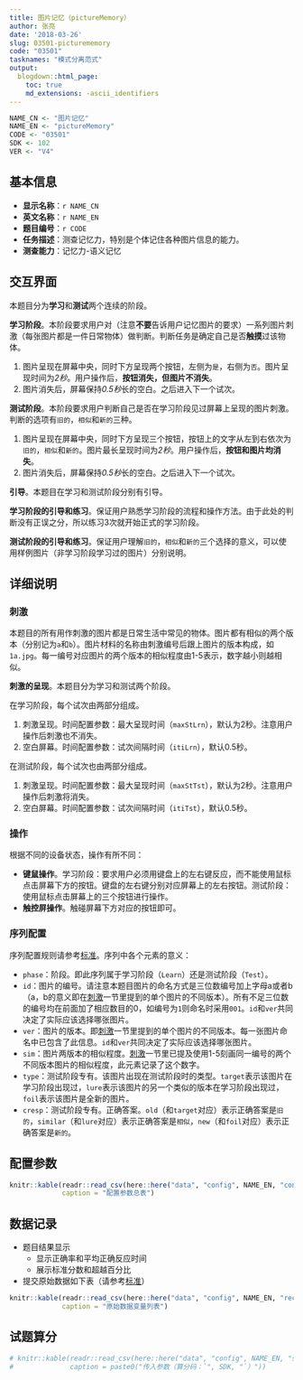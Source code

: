 ```yaml
---
title: 图片记忆（pictureMemory）
author: 张亮
date: '2018-03-26'
slug: 03501-picturememory
code: "03501"
tasknames: "模式分离范式"
output:
  blogdown::html_page:
    toc: true
    md_extensions: -ascii_identifiers
---
```


```r
NAME_CN <- "图片记忆"
NAME_EN <- "pictureMemory"
CODE <- "03501"
SDK <- 102
VER <- "V4"
```

## 基本信息

* **显示名称**：`r NAME_CN`
* **英文名称**：`r NAME_EN`
* **题目编号**：`r CODE`
* **任务描述**：测查记忆力，特别是个体记住各种图片信息的能力。
* **测查能力**：记忆力-语义记忆

## 交互界面

<!--本题目的交互方式需要修改-->

本题目分为**学习**和**测试**两个连续的阶段。

**学习阶段**。本阶段要求用户对（注意**不要**告诉用户记忆图片的要求）一系列图片刺激（每张图片都是一件日常物体）做判断。判断任务是确定自己是否**触摸**过该物体。

1. 图片呈现在屏幕中央，同时下方呈现两个按钮，左侧为`是`，右侧为`否`。图片呈现时间为*2秒*。用户操作后，**按钮消失，但图片不消失**。
1. 图片消失后，屏幕保持*0.5秒*长的空白。之后进入下一个试次。

**测试阶段**。本阶段要求用户判断自己是否在学习阶段见过屏幕上呈现的图片刺激。判断的选项有`旧的`，`相似`和`新的`三种。

1. 图片呈现在屏幕中央，同时下方呈现三个按钮，按钮上的文字从左到右依次为`旧的`，`相似`和`新的`。图片最长呈现时间为*2秒*。用户操作后，**按钮和图片均消失**。
1. 图片消失后，屏幕保持*0.5秒*长的空白。之后进入下一个试次。

**引导**。本题目在学习和测试阶段分别有引导。

**学习阶段的引导和练习**。保证用户熟悉学习阶段的流程和操作方法。由于此处的判断没有正误之分，所以练习3次就开始正式的学习阶段。

**测试阶段的引导和练习**。保证用户理解`旧的`，`相似`和`新的`三个选择的意义，可以使用样例图片（非学习阶段学习过的图片）分别说明。

## 详细说明

### 刺激

本题目的所有用作刺激的图片都是日常生活中常见的物体。图片都有相似的两个版本（分别记为`a`和`b`）。图片材料的名称由刺激编号后跟上图片的版本构成，如`1a.jpg`。每一编号对应图片的两个版本的相似程度由1-5表示，数字越小则越相似。

**刺激的呈现**。本题目分为学习和测试两个阶段。

在学习阶段，每个试次由两部分组成。

1. 刺激呈现。时间配置参数：最大呈现时间（`maxStLrn`），默认为2秒。注意用户操作后刺激也不消失。
1. 空白屏幕。时间配置参数：试次间隔时间（`itiLrn`），默认0.5秒。

在测试阶段，每个试次也由两部分组成。

1. 刺激呈现。时间配置参数：最大呈现时间（`maxStTst`），默认为2秒。注意用户操作后刺激将消失。
1. 空白屏幕。时间配置参数：试次间隔时间（`itiTst`），默认0.5秒。

### 操作

根据不同的设备状态，操作有所不同：

* **键鼠操作**。学习阶段：要求用户必须用键盘上的左右键反应，而不能使用鼠标点击屏幕下方的按钮。键盘的左右键分别对应屏幕上的左右按钮。测试阶段：使用鼠标点击屏幕上的三个按钮进行操作。
* **触控屏操作**。触碰屏幕下方对应的按钮即可。

### 序列配置

序列配置规则请参考[标准](`r blogdown::shortcode("relref", "standard.html")`)。序列中各个元素的意义：

* `phase`：阶段。即此序列属于学习阶段（`Learn`）还是测试阶段（`Test`）。
* `id`：图片的编号。请注意本题目图片的命名方式是三位数编号加上字母a或者b（a，b的意义即在[刺激][]一节里提到的单个图片的不同版本）。所有不足三位数的编号均在前面加了相应数目的0，如编号为`1`则命名时采用`001`。`id`和`ver`共同决定了实际应该选择哪张图片。
* `ver`：图片的版本。即[刺激][]一节里提到的单个图片的不同版本。每一张图片命名中已包含了此信息。`id`和`ver`共同决定了实际应该选择哪张图片。
* `sim`：图片两版本的相似程度。[刺激][]一节里已提及使用1-5刻画同一编号的两个不同版本图片的相似程度，此元素记录了这个数字。
* `type`：测试阶段专有。该图片出现在测试阶段时的类型。`target`表示该图片在学习阶段出现过，`lure`表示该图片的另一个类似的版本在学习阶段出现过，`foil`表示该图片是全新的图片。
* `cresp`：测试阶段专有。正确答案。`old`（和`target`对应）表示正确答案是`旧的`，`similar`（和`lure`对应）表示正确答案是`相似`，`new`（和`foil`对应）表示正确答案是`新的`。

## 配置参数

```r
knitr::kable(readr::read_csv(here::here("data", "config", NAME_EN, "configs.csv")),
             caption = "配置参数总表")
```

## 数据记录

* 题目结果显示
    + 显示正确率和平均正确反应时间
    + 展示标准分数和超越百分比
* 提交原始数据如下表（请参考[标准](`r blogdown::shortcode("relref", "standard.html")`)）

```r
knitr::kable(readr::read_csv(here::here("data", "config", NAME_EN, "recs.csv")),
             caption = "原始数据变量列表")
```

## 试题算分

```r
# knitr::kable(readr::read_csv(here::here("data", "config", NAME_EN, "sdk.csv")),
#              caption = paste0("传入参数（算分码：`", SDK, "`）"))
```
